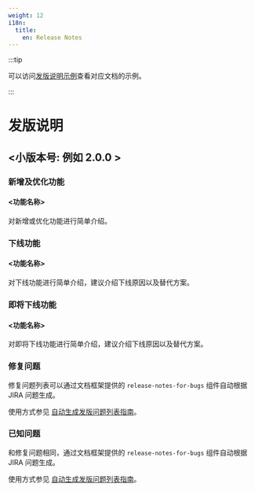 ```yaml
---
weight: 12
i18n:
  title:
    en: Release Notes
---
```


:::tip

可以访问[发版说明示例](https://product-doc-guide.alauda.cn/template/release_notes/example.html)查看对应文档的示例。

:::

# 发版说明

## \<小版本号: 例如 2.0.0 \>

### 新增及优化功能

#### \<功能名称\>
对新增或优化功能进行简单介绍。


### 下线功能

#### \<功能名称\>
对下线功能进行简单介绍，建议介绍下线原因以及替代方案。


### 即将下线功能

#### \<功能名称\>
对即将下线功能进行简单介绍，建议介绍下线原因以及替代方案。


### 修复问题

修复问题列表可以通过文档框架提供的 `release-notes-for-bugs` 组件自动根据 JIRA 问题生成。

使用方式参见 [自动生成发版问题列表指南](https://product-doc-guide.alauda.cn/guide/auto_gen_releasenotes.html)。


### 已知问题

和修复问题相同，通过文档框架提供的 `release-notes-for-bugs` 组件自动根据 JIRA 问题生成。

使用方式参见 [自动生成发版问题列表指南](https://product-doc-guide.alauda.cn/guide/auto_gen_releasenotes.html)。
